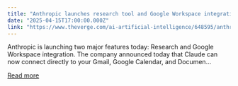 ```yaml
---
title: "Anthropic launches research tool and Google Workspace integration"
date: "2025-04-15T17:00:00.000Z"
link: "https://www.theverge.com/ai-artificial-intelligence/648595/anthropic-claude-research-google-workplace"
---
```


Anthropic is launching two major features today: Research and Google Workspace integration.
The company announced today that Claude can now connect directly to your Gmail, Google Calendar, and Documen...

[Read more](https://www.theverge.com/ai-artificial-intelligence/648595/anthropic-claude-research-google-workplace)
